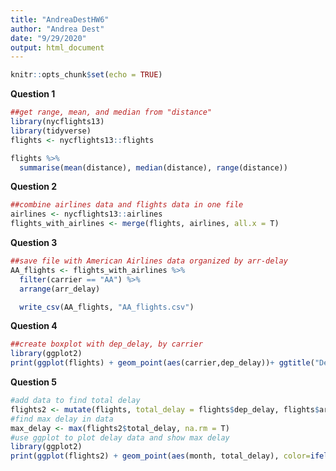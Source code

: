 ```yaml
---
title: "AndreaDestHW6"
author: "Andrea Dest"
date: "9/29/2020"
output: html_document
---
```



```r
knitr::opts_chunk$set(echo = TRUE)
```

__Question 1__
```r
##get range, mean, and median from "distance"
library(nycflights13)
library(tidyverse)
flights <- nycflights13::flights

flights %>%
  summarise(mean(distance), median(distance), range(distance))
```

__Question 2__
```r
##combine airlines data and flights data in one file
airlines <- nycflights13::airlines
flights_with_airlines <- merge(flights, airlines, all.x = T)

```

__Question 3__
```r
##save file with American Airlines data organized by arr-delay
AA_flights <- flights_with_airlines %>%
  filter(carrier == "AA") %>%
  arrange(arr_delay)

  write_csv(AA_flights, "AA_flights.csv")
```

__Question 4__
```r
##create boxplot with dep_delay, by carrier 
library(ggplot2)
print(ggplot(flights) + geom_point(aes(carrier,dep_delay))+ ggtitle("Departure Delay by Carrier"))
```

__Question 5__
```r
#add data to find total delay
flights2 <- mutate(flights, total_delay = flights$dep_delay, flights$arr_delay)
#find max delay in data
max_delay <- max(flights2$total_delay, na.rm = T)
#use ggplot to plot delay data and show max delay 
library(ggplot2)
print(ggplot(flights2) + geom_point(aes(month, total_delay), color=ifelse(flights2$total_delay==max_delay, 'red', 'black'))+ ggtitle("Delay Totals by Month"))
```

